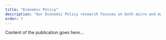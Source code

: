 ```yaml
---
title: "Economic Policy"
description: "Our Economic Policy research focuses on both micro and macroeconomic policies that can aid in high economic growth."
order: 7
---
```


Content of the publication goes here...